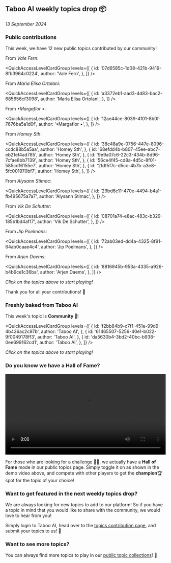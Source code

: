 
## Taboo AI weekly topics drop 📦

_13 September 2024_

### Public contributions

This week, we have 12 new public topics contributed by our community!

From _Vale Fern_:

<QuickAccessLevelCardGroup
  levels={[
    {
      id: '07d6585c-1d08-421b-9419-8fb3964c0224',
      author: 'Vale Fern',
    },
  ]}
/>

From _Marìa Elisa Ortolani_:

<QuickAccessLevelCardGroup
  levels={[
    {
      id: 'a3372eb1-aad3-4d83-bac2-685656cf3098',
      author: 'Marìa Elisa Ortolani',
    },
  ]}
/>

From _•Margaflor •_:

<QuickAccessLevelCardGroup
  levels={[
    {
      id: '12ae44ce-8039-4101-8b0f-7676ba5a1d0f',
      author: '•Margaflor •',
    },
  ]}
/>

From _Homey Sth_:

<QuickAccessLevelCardGroup
  levels={[
    {
      id: '38c48a9e-0756-447e-8096-ccdc88b5a5aa',
      author: 'Homey Sth',
    },
    {
      id: '68efdd4b-b807-45ee-abc7-eb21ef4ad785',
      author: 'Homey Sth',
    },
    {
      id: '9e9a07c6-22c3-434b-8d96-7cfae8bb7139',
      author: 'Homey Sth',
    },
    {
      id: '56ce4f45-cd8a-4d5c-8f01-585cdf6155e7',
      author: 'Homey Sth',
    },
    {
      id: '2fdf5f7c-d5cc-4b7b-a3e8-5fc001970bf7',
      author: 'Homey Sth',
    },
  ]}
/>

From _Alysann Stimac_:

<QuickAccessLevelCardGroup
  levels={[
    {
      id: '29bd6c11-470e-4494-b4a1-fb495675a7a7',
      author: 'Alysann Stimac',
    },
  ]}
/>

From _Vik De Schutter_:

<QuickAccessLevelCardGroup
  levels={[
    {
      id: '08701a74-e8ac-483c-b329-185b1bd4af17',
      author: 'Vik De Schutter',
    },
  ]}
/>

From _Jip Poelmans_:

<QuickAccessLevelCardGroup
  levels={[
    {
      id: '72ab03ed-dd4a-4325-8f91-64ab0caae4c4',
      author: 'Jip Poelmans',
    },
  ]}
/>

From _Arjen Daems_:

<QuickAccessLevelCardGroup
  levels={[
    {
      id: '8816945b-953a-4335-a926-b4b9ce1c36ba',
      author: 'Arjen Daems',
    },
  ]}
/>

_Click on the topics above to start playing!_

Thank you for all your contributions! 🤩

### Freshly baked from Taboo AI

This week's topic is **Community 🤝**!

<QuickAccessLevelCardGroup
  levels={[
    {
      id: 'f2bb84b9-c7f1-451e-99d9-4b436ac2c97b',
      author: 'Taboo AI',
    },
    {
      id: '61465507-5256-40e1-b022-9f0049178ff3',
      author: 'Taboo AI',
    },
    {
      id: 'da5630b4-3bd2-40bc-b938-0ee699162cd1',
      author: 'Taboo AI',
    },
  ]}
/>

_Click on the topics above to start playing!_

### Do you know we have a **Hall of Fame**?

<video width='100%' controls loop>
  <source src='/videos/hall-of-fame.mp4' type='video/mp4' />
  Your browser does not support the video tag.
</video>

For those who are looking for a challenge 🥷🏻, we actually have a **Hall of Fame** mode in our public topics page. Simply toggle it on as shown in the demo video above, and compete with other players to get the **champion**🏆 spot for the topic of your choice!

### Want to get featured in the next weekly topics drop?

We are always looking for new topics to add to our platform! So if you have a topic in mind that you would like to share with the community, we would love to hear from you!

Simply login to Taboo AI, head over to the [topics contribution page](/add-level), and submit your topics to us! 🚀

### Want to see more topics?

You can always find more topics to play in our [public topic collections](/levels)! 🌟
